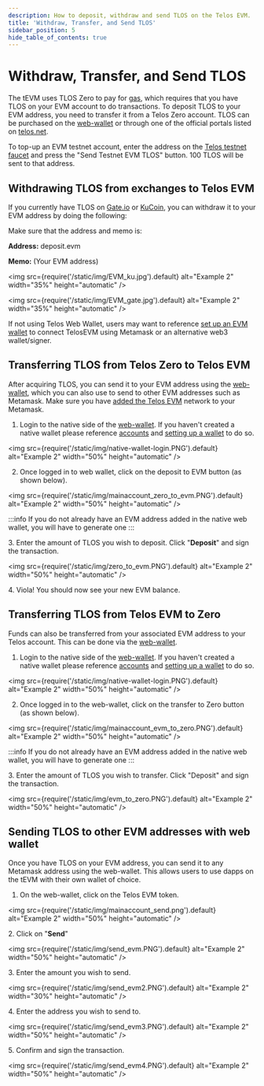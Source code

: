 ```yaml
---
description: How to deposit, withdraw and send TLOS on the Telos EVM.
title: 'Withdraw, Transfer, and Send TLOS'
sidebar_position: 5
hide_table_of_contents: true
---
```


# Withdraw, Transfer, and Send TLOS

The tEVM uses TLOS Zero to pay for [gas](/evm/about/gas-fees), which requires that you have TLOS on your EVM account to do transactions. To deposit TLOS to your EVM address, you need to transfer it from a Telos Zero account. TLOS can be purchased on the [web-wallet](https://wallet.telos.net) or through one of the official portals listed on [telos.net](https://telos.net).

To top-up an EVM testnet account, enter the address on the [Telos testnet faucet](https://app.telos.net/testnet/developers) and press the "Send Testnet EVM TLOS" button. 100 TLOS will be sent to that address.

## Withdrawing TLOS from exchanges to Telos EVM

If you currently have TLOS on [Gate.io](https://www.gate.io) or [KuCoin](https://www.kucoin.com), you can withdraw it to your EVM address by doing the following:

Make sure that the address and memo is:

**Address:** deposit.evm

**Memo:** (Your EVM address)

<img
  src={require('/static/img/EVM_ku.jpg').default}
  alt="Example 2"
  width="35%"
  height="automatic"
/>

<img
  src={require('/static/img/EVM_gate.jpg').default}
  alt="Example 2"
  width="35%"
  height="automatic"
/>

If not using Telos Web Wallet, users may want to reference [set up an EVM wallet](/quickstart/evm/setup-a-wallet) to connect TelosEVM using Metamask or an alternative web3 wallet/signer.

## Transferring TLOS from Telos Zero to Telos EVM

After acquiring TLOS, you can send it to your EVM address using the [web-wallet](https://wallet.telos.net), which you can also use to send to other EVM addresses such as Metamask. Make sure you have [added the Telos EVM](/quickstart/evm/setup-a-wallet) network to your Metamask.

1. Login to the native side of the [web-wallet](https://wallet.telos.net). If you haven't created a native wallet please reference [accounts](/quickstart/zero/accounts) and [setting up a wallet](/quickstart/zero/setup-a-wallet) to do so.

<img
  src={require('/static/img/native-wallet-login.PNG').default}
  alt="Example 2"
  width="50%"
  height="automatic"
/>

2. Once logged in to web wallet, click on the deposit to EVM button (as shown below).

<img
  src={require('/static/img/mainaccount_zero_to_evm.PNG').default}
  alt="Example 2"
  width="50%"
  height="automatic"
/>

:::info
If you do not already have an EVM address added in the native web wallet, you will have to generate one
:::

3\. Enter the amount of TLOS you wish to deposit. Click "**Deposit**" and sign the transaction.&#x20;

<img
  src={require('/static/img/zero_to_evm.PNG').default}
  alt="Example 2"
  width="50%"
  height="automatic"
/>

4\. Viola! You should now see your new EVM balance.&#x20;

## Transferring TLOS from Telos EVM to Zero

Funds can also be transferred from your associated EVM address to your Telos account.
This can be done via the [web-wallet](https://wallet.telos.net).

1. Login to the native side of the [web-wallet](https://wallet.telos.net). If you haven't created a native wallet please reference [accounts](/quickstart/zero/accounts) and [setting up a wallet](/quickstart/zero/setup-a-wallet) to do so.

<img
  src={require('/static/img/native-wallet-login.PNG').default}
  alt="Example 2"
  width="50%"
  height="automatic"
/>

2. Once logged in to the web-wallet, click on the transfer to Zero button (as shown below).

<img
  src={require('/static/img/mainaccount_evm_to_zero.PNG').default}
  alt="Example 2"
  width="50%"
  height="automatic"
/>

:::info
If you do not already have an EVM address added in the native web wallet, you will have to generate one
:::

3\. Enter the amount of TLOS you wish to transfer. Click "Deposit" and sign the transaction.

<img
  src={require('/static/img/evm_to_zero.PNG').default}
  alt="Example 2"
  width="50%"
  height="automatic"
/>

## Sending TLOS to other EVM addresses with web wallet

Once you have TLOS on your EVM address, you can send it to any Metamask address using the web-wallet. This allows users to use dapps on the tEVM with their own wallet of choice.

1. On the web-wallet, click on the Telos EVM token.

<img
  src={require('/static/img/mainaccount_send.png').default}
  alt="Example 2"
  width="50%"
  height="automatic"
/>

2\. Click on "**Send**"

<img
  src={require('/static/img/send_evm.PNG').default}
  alt="Example 2"
  width="50%"
  height="automatic"
/>

3\. Enter the amount you wish to send.

<img
  src={require('/static/img/send_evm2.PNG').default}
  alt="Example 2"
  width="30%"
  height="automatic"
/>

4\. Enter the address you wish to send to.

<img
  src={require('/static/img/send_evm3.PNG').default}
  alt="Example 2"
  width="50%"
  height="automatic"
/>

5\. Confirm and sign the transaction.

<img
  src={require('/static/img/send_evm4.PNG').default}
  alt="Example 2"
  width="50%"
  height="automatic"
/>
